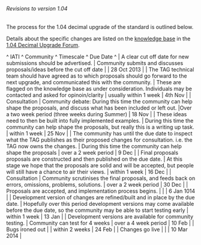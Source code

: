 ====== Revisions to version 1.04 ======

The process for the 1.04 decimal upgrade of the standard is outlined below.

Details about the specific changes are listed on the [[http://support.iatistandard.org/|knowledge base]] in the [[http://support.iatistandard.org/forums/22743317-1-04-Decimal-Upgrade|1.04 Decimal Upgrade Forum]].


^ IATI ^ Community ^ Timescale ^ Due Date ^
| A clear cut off date for new submissions should be advertised. | Community submits and discusses proposals/ideas before the cut off date |  | 28 Oct 2013 |
| The TAG technical team should have agreed as to which proposals should go forward to the next upgrade, and communicated this with the community. | These are flagged on the knowledge base as under consideration. Individuals may be contacted and asked for opinoin/clarity | usually within 1 week | 4th Nov |
| Consultation | Community debate: During this time the community can help shape the proposals, and discuss what has been included or left out. |Over a two week period (three weeks during Summer) | 18 Nov |
| These ideas need to then be built into fully implemented examples. | During this time the community can help shape the proposals, but really this is a writing up task. | within 1 week | 25 Nov |
| The community has until the due date to inspect what the TAG publishes as their proposed changes for consultation. i.e. the TAG now owns the changes. | During this time the community can help shape the proposals | over a 2 week period | 9 Dec |
| Final proposals proposals are constructed and then published on the due date. | At this stage we hope that the proposals are solid and will be accepted, but people will still have a chance to air their views. | within 1 week | 16 Dec |
| Consultation | Community scrutinises the final proposals, and feeds back on errors, omissions, problems, solutions. | over a 2 week period | 30 Dec |
| Proposals are accepted, and implementation process begins. |  |  | 6 Jan 1014 |
| Development version of changes are refined/built and in place by the due date. | Hopefully over this period development versions may come available before the due date, so the community may be able to start testing early | within 1 week | 13 Jan |
| Development versions are available for community testing. | Community can test for 4 weeks | over a 4 week period | 10 Feb |
| Bugs ironed out |  | within 2 weeks | 24 Feb  |
| Changes go live |  |  | 10 Mar 2014 |
